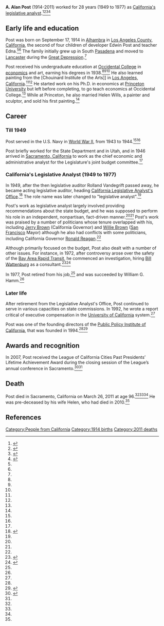 '''A. Alan Post''' (1914-2011) worked for 28 years (1949 to 1977) as [[California Legislative Analyst's Office|California's legislative analyst]].<ref name=sfgate-obit>{{Cite news|url=http://www.sfgate.com/news/article/A-Alan-Post-longtime-legislative-analyst-dies-2376453.php|title=A. Alan Post, longtime legislative analyst, dies|work=SFGate|access-date=2017-05-31}}</ref><ref name=princeton-obit>{{Cite news|url=https://paw.princeton.edu/memorial/alan-post-69|title=Alan Post *69|date=2016-01-21|work=Princeton Alumni Weekly|access-date=2017-05-31|language=en}}</ref><ref name=latimes-obit>{{Cite news|url=http://articles.latimes.com/2011/apr/03/local/la-me-a-alan-post-20110403|title=A. Alan Post dies at 96; longtime California budget analyst|last=Thursby|first=Keith|date=2011-04-03|work=Los Angeles Times|access-date=2017-05-31|language=en-US|issn=0458-3035}}</ref><ref name=sacmag>{{Cite news|url=http://www.sacmag.com/Sacramento-Magazine/July-2006/Personality-Alan-Post/|title=Alan Post|last=|first=|date=|work=Sacramento Magazine|access-date=2017-05-31|archive-url=|archive-date=|dead-url=}}</ref>

== Early life and education ==

Post was born on September 17, 1914 in [[Alhambra, California|Alhambra]] in [[Los Angeles County, California]], the second of four children of developer Edwin Post and teacher Edna.<ref name=sfgate-obit/><ref name=latimes-obit/> The family initially grew up in South [[Pasadena, California|Pasadena]] and moved to [[Lancaster, California|Lancaster]] during the [[Great Depression]].<ref name=latimes-obit/>

Post received his undergraduate education at [[Occidental College]] in [[economics]] and art, earning his degrees in 1938.<ref name=sfgate-obit/><ref name=latimes-obit/><ref name=princeton-obit/> He also learned painting from the [Chouinard Institute of the Arts]] in [[Los Angeles, California]].<ref name=latimes-obit/><ref name=princeton-obit/> He started work on his Ph.D. in economics at [[Princeton University]] but left before completing, to go teach economics at Occidental College.<ref name=latimes-obit/> While at Princeton, he also married Helen Wills, a painter and sculptor, and sold his first painting.<ref name=sfgate-obit/>

== Career ==

=== Till 1949 ===
Post served in the U.S. Navy in [[World War II]], from 1943 to 1944.<ref name=sfgate-obit/><ref name=latimes-obit/>

Post briefly worked for the State Department and in Utah, and in 1946 arrived in [[Sacramento, California]] to work as the chief economic and administrative analyst for the Legislature's joint budget committee.<ref name=latimes-obit/>

=== California's Legislative Analyst (1949 to 1977) ===

In 1949, after the then legislative auditor Rolland Vandegrift passed away, he became acting legislative auditor, heading [[California Legislative Analyst's Office]].<ref name=lao>{{cite web|url = http://www.lao.ca.gov/lao75|title = Legislative Analyst’s Office|accessdate = May 31, 2017}}</ref> The role name was later changed to "legislative analyst".<ref name=latimes-obit/>

Post's work as legislative analyst largely involved providing recommendations about the state budget, and he was supposed to perform his role in an independent, nonpartisan, fact-driven manner.<ref name=latimes-obit/><ref name=sfgate-obit/> Post's work was praised by a number of politicians whose tenure overlapped with his, including [[Jerry Brown]] (California Governor) and [[Willie Brown]] ([[San Francisco]] Mayor) although he also had conflicts with some politicians, including California Governor [[Ronald Reagan]].<ref name=sfgate-obit/>

Although primarily focused on the budget, Post also dealt with a number of other issues. For instance, in 1972, after controversy arose over the safety of the [[Bay Area Rapid Transit]], he commenced an investigation, hiring [[Bill Wattenburg]] as a consultant.<ref>{{cite book|url = https://books.google.com/books?id=NsRgNh35XPEC|title = Divided Loyalties: Whistle-blowing at BART|author = Robert Morris Anderson}}</ref><ref name="Dr. Wattenburg2">{{cite web | url = http://www.pushback.com/Wattenburg/bio/BART.html |author= Peter Sheerin |title= Bill Wattenburg’s Background: BART—Bay Area Rapid Transit System |date= October 1, 1990 | accessdate = March 15, 2017 }}</ref>

In 1977, Post retired from his job,<ref name=latimes-obit/> and was succeeded by William G. Hamm.<ref name=lao/>

=== Later life ===

After retirement from the Legislative Analyst's Office, Post continued to serve in various capacities on state commissions. In 1992, he wrote a report critical of executive compensation in the [[University of California]] system.<ref name=sfgate-obit/>

Post was one of the founding directors of the [[Public Policy Institute of California]], that was founded in 1994.<ref name=sfgate-obit/><ref>{{cite web|url = http://www.ppic.org/main/pressrelease.asp?i=829|title = A. Alan Post Donates California Landscape Paintings to PPIC|date = April 21, 2008|accessdate = May 31, 2017|publisher = Public Policy Institute of California}}</ref>

== Awards and recognition ==

In 2007, Post received the League of California Cities Past Presidents’ Lifetime Achievement Award during the closing session of the League’s annual conference in Sacramento.<ref>{{Cite web|url = http://www.westerncity.com/Western-City/December-2007/2007-Annual-Conference-Review/|title = 2007 Annual Conference Review League Celebrates “Cities Shaping California’s Future”|publisher = Western City|accessdate = May 31, 2017}}</ref><ref name=sfgate-obit/>

== Death ==

Post died in Sacramento, California on March 26, 2011 at age 96.<ref name=sfgate-obit/><ref name=latimes-obit/><ref name=princeton-obit/> He was pre-deceased by his wife Helen, who had died in 2010.<ref name=sfgate-obit/>

== References ==
{{Reflist}}

{{DEFAULTSORT:Post, A. Alan}}
[[Category:People from California]]
[[Category:1914 births]]
[[Category:2011 deaths]]
